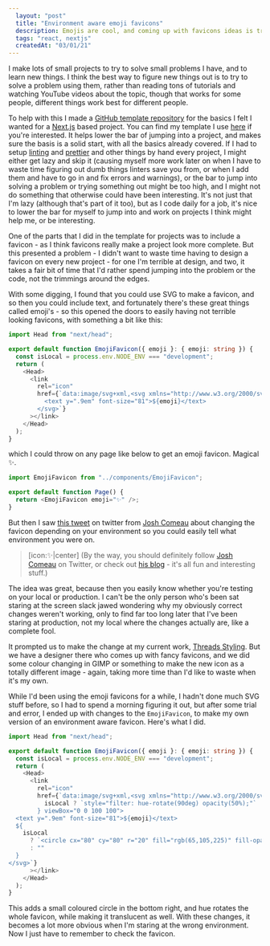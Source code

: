 ```yaml
---
  layout: "post"
  title: "Environment aware emoji favicons"
  description: Emojis are cool, and coming up with favicons ideas is tricky, what if we bring the two together?
  tags: "react, nextjs"
  createdAt: "03/01/21"
---
```


I make lots of small projects to try to solve small problems I have, and to learn new things. I think the best way to figure new things out is to try to solve a problem using them, rather than reading tons of tutorials and watching YouTube videos about the topic, though that works for some people, different things work best for different people.

To help with this I made a [GitHub template repository](https://github.blog/2019-06-06-generate-new-repositories-with-repository-templates/) for the basics I felt I wanted for a [Next.js](https://nextjs.org/) based project. You can find my template I use [here](https://github.com/maael/next-template) if you're interested. It helps lower the bar of jumping into a project, and makes sure the basis is a solid start, with all the basics already covered. If I had to setup [linting](https://eslint.org/) and [prettier](https://prettier.io/) and other things by hand every project, I might either get lazy and skip it (causing myself more work later on when I have to waste time figuring out dumb things linters save you from, or when I add them and have to go in and fix errors and warnings), or the bar to jump into solving a problem or trying something out might be too high, and I might not do something that otherwise could have been interesting. It's not just that I'm lazy (although that's part of it too), but as I code daily for a job, it's nice to lower the bar for myself to jump into and work on projects I think might help me, or be interesting.

One of the parts that I did in the template for projects was to include a favicon - as I think favicons really make a project look more complete. But this presented a problem - I didn't want to waste time having to design a favicon on every new project - for one I'm terrible at design, and two, it takes a fair bit of time that I'd rather spend jumping into the problem or the code, not the trimmings around the edges.

With some digging, I found that you could use SVG to make a favicon, and so then you could include text, and fortunately there's these great things called emoji's - so this opened the doors to easily having not terrible looking favicons, with something a bit like this:

```ts
import Head from "next/head";

export default function EmojiFavicon({ emoji }: { emoji: string }) {
  const isLocal = process.env.NODE_ENV === "development";
  return (
    <Head>
      <link
        rel="icon"
        href={`data:image/svg+xml,<svg xmlns="http://www.w3.org/2000/svg" viewBox="0 0 100 100">
          <text y=".9em" font-size="81">${emoji}</text>
        </svg>`}
      ></link>
    </Head>
  );
}
```

which I could throw on any page like below to get an emoji favicon. Magical :sparkles:.

```ts
import EmojiFavicon from "../components/EmojiFavicon";

export default function Page() {
  return <EmojiFavicon emoji="✨" />;
}
```

But then I saw [this tweet](https://twitter.com/JoshWComeau/status/1336440509292797954) on twitter from [Josh Comeau](https://twitter.com/JoshWComeau) about changing the favicon depending on your environment so you could easily tell what environment you were on.

> [icon:✨|center] (By the way, you should definitely follow [Josh Comeau](https://twitter.com/JoshWComeau) on Twitter, or check out [his blog](https://www.joshwcomeau.com/) - it's all fun and interesting stuff.)

The idea was great, because then you easily know whether you're testing on your local or production. I can't be the only person who's been sat staring at the screen slack jawed wondering why my obviously correct changes weren't working, only to find far too long later that I've been staring at production, not my local where the changes actually are, like a complete fool.

It prompted us to make the change at my current work, [Threads Styling](https://github.com/threadsstyling). But we have a designer there who comes up with fancy favicons, and we did some colour changing in GIMP or something to make the new icon as a totally different image - again, taking more time than I'd like to waste when it's my own.

While I'd been using the emoji favicons for a while, I hadn't done much SVG stuff before, so I had to spend a morning figuring it out, but after some trial and error, I ended up with changes to the `EmojiFavicon`, to make my own version of an environment aware favicon. Here's what I did.

```ts
import Head from "next/head";

export default function EmojiFavicon({ emoji }: { emoji: string }) {
  const isLocal = process.env.NODE_ENV === "development";
  return (
    <Head>
      <link
        rel="icon"
        href={`data:image/svg+xml,<svg xmlns="http://www.w3.org/2000/svg" ${
          isLocal ? `style="filter: hue-rotate(90deg) opacity(50%);"` : ""
        } viewBox="0 0 100 100">
  <text y=".9em" font-size="81">${emoji}</text>
  ${
    isLocal
      ? `<circle cx="80" cy="80" r="20" fill="rgb(65,105,225)" fill-opacity="0.8" />`
      : ""
  }
</svg>`}
      ></link>
    </Head>
  );
}
```

This adds a small coloured circle in the bottom right, and hue rotates the whole favicon, while making it translucent as well. With these changes, it becomes a lot more obvious when I'm staring at the wrong environment. Now I just have to remember to check the favicon.
